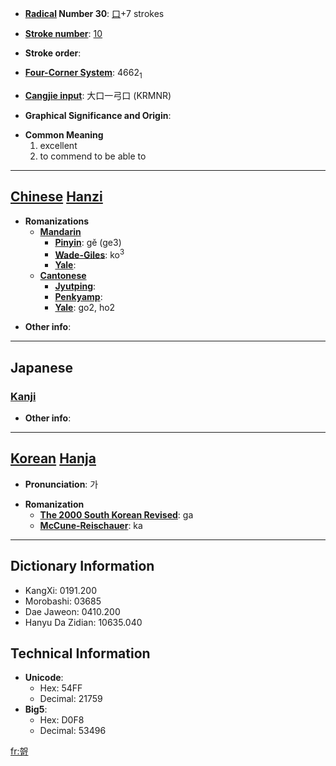 * '''[[Wiktionary:Chinese radical index| Radical]] Number 30''': [[Wiktionary:Chinese radical index 口|口]]+7 strokes

* '''[[Wiktionary:Chinese total strokes index|Stroke number]]''': [[Wiktionary:Chinese total strokes index 10|10]]

* '''Stroke order''': 

* '''[[Wiktionary:Chinese four corner index|Four-Corner System]]''': 4662<sub>1</sub>

* '''[[Wiktionary:Chinese Cangjie index|Cangjie input]]''': 大口一弓口 (KRMNR)

* '''Graphical Significance and Origin''': 

* '''Common Meaning'''
*#excellent
*# to commend to be able to


----

== [[Chinese]] [[Hanzi]] ==

* '''Romanizations'''
** '''[[Mandarin]]'''
*** '''[[Pinyin]]''': gě (ge3)
*** '''[[Wade-Giles]]''': ko<sup>3</sup>
*** '''[[Yale]]''': 
** '''[[Cantonese]]'''
*** '''[[Jyutping]]''':
*** '''[[Penkyamp]]''': 
*** '''[[Yale]]''': go2, ho2

* '''Other info''': 

----

==Japanese==
===[[Kanji]]===
{{kanji|on readings=[[か]] (ka)|kun readings=[[よい]] (yoi)}}

* '''Other info''':  

----

== [[Korean]] [[Hanja]] ==

* '''Pronunciation''': 가

* '''Romanization'''
** '''[[The 2000 South Korean Revised Romanization|The 2000 South Korean Revised]]''': ga
** '''[[McCune-Reischauer]]''': ka

----

== Dictionary Information ==

* KangXi: 0191.200
* Morobashi: 03685
* Dae Jaweon: 0410.200
* Hanyu Da Zidian: 10635.040

== Technical Information ==

* '''Unicode''':
** Hex: 54FF
** Decimal: 21759
* '''Big5''':
** Hex: D0F8
** Decimal: 53496

[[fr:哿]]